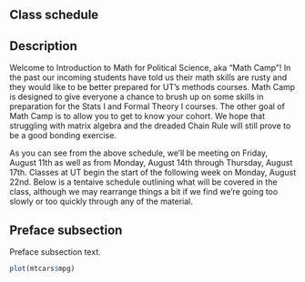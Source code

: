 ## Class schedule

\begin{table}[h]
\centering
	\begin{tabular}{lrcc}
	\textbf{Date} & \multicolumn{1}{1}{\textbf{Time}} & \textbf{Location} \\
	Friday 8/12/22		& 1:30 -- 4:30 PM   	& BAT 5.108 \\
	Saturday 8/13/22	& \textbf{No class}		& -	\\
	Sunday 8/14/22	    & \textbf{No class}		& -	\\
	Monday 8/15/22		& 10:00 AM -- 4:30 PM 	& BAT 5.108\\
	Tuesday 8/16/22		& 10:00 AM -- 4:30 PM 	& BAT 5.108 \\
	Wednesday 8/17/22	& 10:00 AM -- 4:30 PM 	& BAT 5.108 \\
	Thursday 8/18/22	& 10:00 AM -- 4:30 PM 	& BAT 5.108 \\
	\end{tabular}
\end{table}

## Description {.unnumbered}

Welcome to Introduction to Math for Political Science, aka “Math Camp”! In the past our incoming students have told us their math skills are rusty and they would like to be better prepared for UT’s methods courses. Math Camp is designed to give everyone a chance to brush up on some skills in preparation for the Stats I and Formal Theory I courses. The other goal of Math Camp is to allow you to get to know your cohort. We hope that struggling with matrix algebra and the dreaded Chain Rule will still prove to be a good bonding exercise.

As you can see from the above schedule, we’ll be meeting on Friday, August 11th as well as from Monday, August 14th through Thursday, August 17th. Classes at UT begin the start of the following week on Monday, August 22nd. Below is a tentaive schedule outlining what will be covered in the class, although we may rearrange things a bit if we find we’re going too slowly or too quickly through any of the material.

## Preface subsection {.unnumbered}

Preface subsection text.

```r
plot(mtcars$mpg)
```

